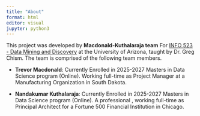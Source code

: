 ```yaml
---
title: "About"
format: html
editor: visual
jupyter: python3
---
```


This project was developed by **Macdonald-Kuthalaraja team** For [INFO 523 - Data Mining and Discovery](https://datamineaz.org/) at the University of Arizona, taught by Dr. Greg Chism. The team is comprised of the following team members.

-   **Trevor Macdonald**: Currently Enrolled in 2025-2027 Masters in Data Science program (Online). Working full-time as Project Manager at a Manufacturing Organization in South Dakota.

-   **Nandakumar Kuthalaraja**: Currently Enrolled in 2025-2027 Masters in Data Science program (Online). A professional , working full-time as Principal Architect for a Fortune 500 Financial Institution in Chicago.